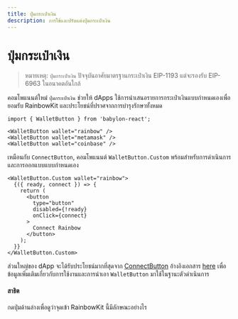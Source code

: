 ```yaml
---
title: ปุ่มกระเป๋าเงิน
description: การใช้และปรับแต่งปุ่มกระเป๋าเงิน
---
```


# ปุ่มกระเป๋าเงิน

> หมายเหตุ: `ปุ่มกระเป๋าเงิน` ปัจจุบันอาศัยมาตรฐานกระเป๋าเงิน EIP-1193 แต่จะรองรับ EIP-6963 ในอนาคตอันใกล้

คอมโพแนนต์ใหม่ `ปุ่มกระเป๋าเงิน` ช่วยให้ dApps ใช้การนำเสนอรายการกระเป๋าเงินแบบกำหนดเองเพื่อยอมรับ RainbowKit และประโยชน์ที่ปราศจากการบำรุงรักษาทั้งหมด

```tsx
import { WalletButton } from 'babylon-react';

<WalletButton wallet="rainbow" />
<WalletButton wallet="metamask" />
<WalletButton wallet="coinbase" />
```

เหมือนกับ `ConnectButton`, คอมโพแนนต์ `WalletButton.Custom` พร้อมสำหรับการดำเนินการและการออกแบบแบบกำหนดเอง

```tsx
<WalletButton.Custom wallet="rainbow">
  {({ ready, connect }) => {
    return (
      <button
        type="button"
        disabled={!ready}
        onClick={connect}
      >
        Connect Rainbow
      </button>
    );
  }}
</WalletButton.Custom>
```

ส่วนใหญ่ของ dApp จะได้รับประโยชน์มากที่สุดจาก [ConnectButton](https://www.rainbowkit.com/docs/connect-button) อ้างอิงเอกสาร [here](https://www.rainbowkit.com/docs/wallet-button) เพื่อข้อมูลเพิ่มเติมเกี่ยวกับการใช้งานและการนำเอา `WalletButton` มาใช้ในฐานะตัวดำเนินการ

#### สาธิต

กดปุ่มด้านล่างเพื่อดูว่าจุดเข้า RainbowKit นี้มีลักษณะอย่างไร

<WalletButtonDemo />
